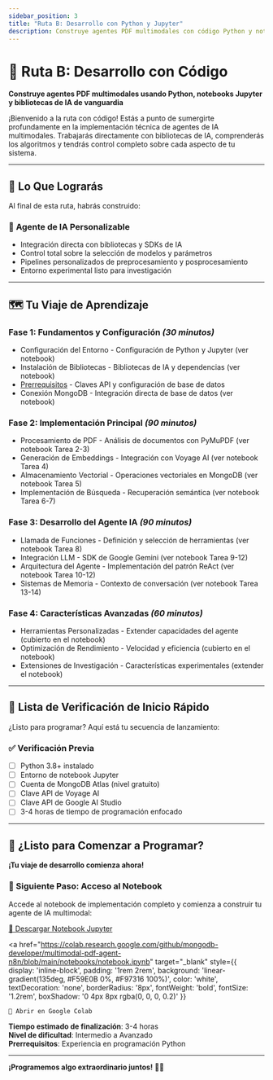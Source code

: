 ```yaml
---
sidebar_position: 3
title: "Ruta B: Desarrollo con Python y Jupyter"
description: Construye agentes PDF multimodales con código Python y notebooks Jupyter
---
```


# 🐍 Ruta B: Desarrollo con Código

**Construye agentes PDF multimodales usando Python, notebooks Jupyter y bibliotecas de IA de vanguardia**

¡Bienvenido a la ruta con código! Estás a punto de sumergirte profundamente en la implementación técnica de agentes de IA multimodales. Trabajarás directamente con bibliotecas de IA, comprenderás los algoritmos y tendrás control completo sobre cada aspecto de tu sistema.

---

## 🎯 Lo Que Lograrás

Al final de esta ruta, habrás construido:

### 🤖 **Agente de IA Personalizable**
- Integración directa con bibliotecas y SDKs de IA
- Control total sobre la selección de modelos y parámetros
- Pipelines personalizados de preprocesamiento y posprocesamiento
- Entorno experimental listo para investigación

---

## 🗺️ Tu Viaje de Aprendizaje

### **Fase 1: Fundamentos y Configuración** *(30 minutos)*
- Configuración del Entorno - Configuración de Python y Jupyter (ver notebook)
- Instalación de Bibliotecas - Bibliotecas de IA y dependencias (ver notebook)
- [Prerrequisitos](/docs/20-prerequisites) - Claves API y configuración de base de datos
- Conexión MongoDB - Integración directa de base de datos (ver notebook)

### **Fase 2: Implementación Principal** *(90 minutos)*
- Procesamiento de PDF - Análisis de documentos con PyMuPDF (ver notebook Tarea 2-3)
- Generación de Embeddings - Integración con Voyage AI (ver notebook Tarea 4)
- Almacenamiento Vectorial - Operaciones vectoriales en MongoDB (ver notebook Tarea 5)
- Implementación de Búsqueda - Recuperación semántica (ver notebook Tarea 6-7)

### **Fase 3: Desarrollo del Agente IA** *(90 minutos)*
- Llamada de Funciones - Definición y selección de herramientas (ver notebook Tarea 8)
- Integración LLM - SDK de Google Gemini (ver notebook Tarea 9-12)
- Arquitectura del Agente - Implementación del patrón ReAct (ver notebook Tarea 10-12)
- Sistemas de Memoria - Contexto de conversación (ver notebook Tarea 13-14)

### **Fase 4: Características Avanzadas** *(60 minutos)*
- Herramientas Personalizadas - Extender capacidades del agente (cubierto en el notebook)
- Optimización de Rendimiento - Velocidad y eficiencia (cubierto en el notebook)
- Extensiones de Investigación - Características experimentales (extender el notebook)

---

## 🚀 Lista de Verificación de Inicio Rápido

¿Listo para programar? Aquí está tu secuencia de lanzamiento:

### ✅ **Verificación Previa**
- [ ] Python 3.8+ instalado
- [ ] Entorno de notebook Jupyter
- [ ] Cuenta de MongoDB Atlas (nivel gratuito)
- [ ] Clave API de Voyage AI
- [ ] Clave API de Google AI Studio
- [ ] 3-4 horas de tiempo de programación enfocado

---

## 🎪 ¿Listo para Comenzar a Programar?

**¡Tu viaje de desarrollo comienza ahora!**

### **🚀 Siguiente Paso: Acceso al Notebook**

Accede al notebook de implementación completo y comienza a construir tu agente de IA multimodal:

<div style={{textAlign: 'center', margin: '2rem 0'}}>
  <a 
    href="/static/notebooks/notebook.ipynb"
    download
    style={{
      display: 'inline-block',
      padding: '1rem 2rem',
      background: 'linear-gradient(135deg, #7C3AED 0%, #A855F7 100%)',
      color: 'white',
      textDecoration: 'none',
      borderRadius: '8px',
      fontWeight: 'bold',
      fontSize: '1.2rem',
      boxShadow: '0 4px 8px rgba(0, 0, 0, 0.2)',
      marginRight: '1rem'
    }}
  >
    📓 Descargar Notebook Jupyter
  </a>
  
  <a 
    href="https://colab.research.google.com/github/mongodb-developer/multimodal-pdf-agent-n8n/blob/main/notebooks/notebook.ipynb"
    target="_blank"
    style={{
      display: 'inline-block',
      padding: '1rem 2rem',
      background: 'linear-gradient(135deg, #F59E0B 0%, #F97316 100%)',
      color: 'white',
      textDecoration: 'none',
      borderRadius: '8px',
      fontWeight: 'bold',
      fontSize: '1.2rem',
      boxShadow: '0 4px 8px rgba(0, 0, 0, 0.2)'
    }}
  >
    🚀 Abrir en Google Colab
  </a>
</div>

**Tiempo estimado de finalización**: 3-4 horas  
**Nivel de dificultad**: Intermedio a Avanzado  
**Prerrequisitos**: Experiencia en programación Python  

---

**¡Programemos algo extraordinario juntos!** 🐍✨